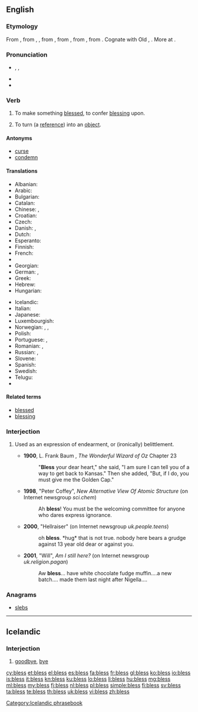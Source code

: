 ==English==

===Etymology===
From {{etyl|enm}} {{term|blessen|lang=enm}}, from {{etyl|ang}} {{term|bletsian|blētsian|lang=ang}}, {{term|bledsian|blēdsian|to consecrate ''(with blood)''|lang=ang}}, from {{proto|Germanic|blōþisōnan|to sprinkle, mark or hallow with blood|lang=en}}, from {{proto|Germanic|title=|blōþan|blood|lang=en}}, from {{proto|Indo-European|bhlo-to-|to gush, spurt|lang=en}}, from {{proto|Indo-European|title=|bhol-||bhlē-dh-||bhlō(w)-|to thrive, flourish, bloom|lang=en}}. Cognate with Old {{etyl|is|-}} {{term|bletza||to bless|tr=Modern {{etyl|is|-}} {{term|blessa|lang=is|lang=is}}}}, {{etyl|ang|-}} {{term|bledan|blēdan|to bleed|lang=ang}}. More at {{l|en|bleed}}.

===Pronunciation===
* {{enPR|blĕs}}, {{X-SAMPA|/blɛs/}}, {{X-SAMPA|/blEs/}}
* {{audio|en-us-bless.ogg|Audio (US)}}
* {{rhymes|ɛs}}

===Verb===
{{en-verb|blesses|blessing|'''[[blest]]''' ''or'' '''[[blessed]]'''}}

# To make something [[blessed]], to confer [[blessing]] upon.
# {{context|[[Perl]]|_|programming|transitive}} {{context|past tense only '''blessed'''}} To turn (a [[reference]]) into an [[object]].

====Antonyms====
* [[curse]]
* [[condemn]]

====Translations====
{{trans-top|convey blessing on}}
* Albanian: {{t+|sq|bekoj|xs=Albanian}}
* Arabic: {{t|ar|بارك|tr=baaraka}}
* Bulgarian: {{t+|bg|благославям}}
* Catalan: {{t|ca|beneir}}
* Chinese: {{t-|cmn|保佑|tr=bǎoyòu|sc=Hani}},  {{t-|cmn|佑|tr=yòu|sc=Hani}}
* Croatian: {{t-|hr|blagosloviti|alt=blagoslòviti}}
* Czech: {{t-|cs|požehnat}}
* Danish: {{t-|da|velsigne}}, {{qualifier|archaic}} {{t-|da|signe}}
* Dutch: {{t+|nl|zegenen}}
* Esperanto: {{t-|eo|beni|xs=Esperanto}}
* Finnish: {{t-|fi|siunata}}
* French: {{t+|fr|bénir}}
* {{trreq|Georgian}}
* Georgian: {{t|ka|ლოცვა|tr=loc'va|sc=Geor}}
* German: {{t-|de|segnen}}, {{qualifier|obsolete}} {{t+|de|benedeien}}
* Greek: {{t|el|ευλογώ|tr=evlogó|sc=Grek}}
* Hebrew: {{t+|he|ברך|tr=berákh}}
* Hungarian: {{t+|hu|megáld}}
{{trans-mid}}
* Icelandic: {{t-|is|blessa}}
* Italian: {{t+|it|benedire}}
* Japanese: {{t-|ja|恵む|tr=megumu}}
* Luxembourgish: {{t|lb|seenen}}
* Norwegian: {{t-|no|velsigne}}, {{t-|no|signa}}, {{t-|no|blessa}}
* Polish: {{t|pl|błogosławić}}
* Portuguese: {{t+|pt|abençoar}}, {{t|pt|bendizer}}
* Romanian: {{t|ro|binecuvânta}}, {{t|ro|blagoslovi}}
* Russian: {{t|ru|благословлять|tr=blagoslovlját'}} {{impf}},  {{t|ru|благословить|tr=blagoslovít'}} {{pf.}}
* Slovene: {{t+|sl|blagosloviti}}
* Spanish: {{t+|es|bendecir}}
* Swedish: {{t|sv|välsigna}}
* Telugu: {{t|te|దీవించు|tr=deeviMchu}}
* {{trreq|Turkish}}
{{trans-bottom}}

====Related terms====
* [[blessed]]
* [[blessing]]

===Interjection===
{{en-interj}}

# {{UK|informal|shortening ''bless his heart'' or similar}} Used as an expression of endearment, or (ironically) belittlement.
#* '''1900''', L. Frank Baum , ''The Wonderful Wizard of Oz'' Chapter 23
#*: "'''Bless''' your dear heart," she said, "I am sure I can tell you of a way to get back to Kansas." Then she added, "But, if I do, you must give me the Golden Cap."
#* '''1998''', "Peter Coffey", ''New Alternative View Of Atomic Structure'' (on Internet newsgroup ''sci.chem'')
#*: Ah '''bless'''! You must be the welcoming committee for anyone who dares express ignorance.
#* '''2000''', "Hellraiser" (on Internet newsgroup ''uk.people.teens'')
#*: oh '''bless'''. *hug* that is not true. nobody here bears a grudge against 13 year old dear or against you.
#* '''2001''', "Will", ''Am I still here?'' (on Internet newsgroup ''uk.religion.pagan'')
#*: Aw '''bless'''... have white chocolate fudge muffin....a new batch.... made them last night after Nigella....

===Anagrams===
* [[slebs#English|slebs]]

----

==Icelandic==

===Interjection===
{{head|is|interjection}}

# [[goodbye]], [[bye]]

[[Category:Icelandic phrasebook]]

[[cy:bless]]
[[et:bless]]
[[el:bless]]
[[es:bless]]
[[fa:bless]]
[[fr:bless]]
[[gl:bless]]
[[ko:bless]]
[[io:bless]]
[[is:bless]]
[[it:bless]]
[[kn:bless]]
[[ku:bless]]
[[lo:bless]]
[[li:bless]]
[[hu:bless]]
[[mg:bless]]
[[ml:bless]]
[[my:bless]]
[[fj:bless]]
[[nl:bless]]
[[pl:bless]]
[[simple:bless]]
[[fi:bless]]
[[sv:bless]]
[[ta:bless]]
[[te:bless]]
[[th:bless]]
[[uk:bless]]
[[vi:bless]]
[[zh:bless]]
